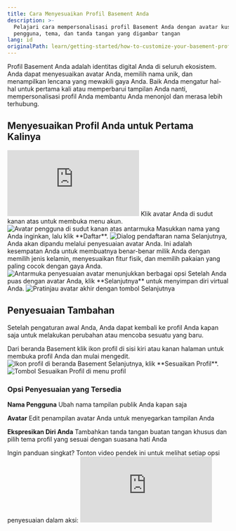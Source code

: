 ```yaml
---
title: Cara Menyesuaikan Profil Basement Anda
description: >-
  Pelajari cara mempersonalisasi profil Basement Anda dengan avatar kustom, nama
  pengguna, tema, dan tanda tangan yang digambar tangan
lang: id
originalPath: learn/getting-started/how-to-customize-your-basement-profile.mdx
---
```

Profil Basement Anda adalah identitas digital Anda di seluruh ekosistem. Anda dapat menyesuaikan avatar Anda, memilih nama unik, dan menampilkan lencana yang mewakili gaya Anda. Baik Anda mengatur hal-hal untuk pertama kali atau memperbarui tampilan Anda nanti, mempersonalisasi profil Anda membantu Anda menonjol dan merasa lebih terhubung.

## Menyesuaikan Profil Anda untuk Pertama Kalinya

<iframe
  className="w-full aspect-video rounded-xl"
  src="https://www.youtube.com/embed/I0hlZHpeNaA"
  title="Cara menyesuaikan profil Anda untuk pertama kalinya"
  frameBorder="0"
  allow="accelerometer; autoplay; clipboard-write; encrypted-media; gyroscope; picture-in-picture"
  allowFullScreen
></iframe>

<Steps>
<Step title="Buka menu akun">
  Klik avatar Anda di sudut kanan atas untuk membuka menu akun.
  
  <Frame>
    <img src="https://s3.amazonaws.com/helpscout.net/docs/assets/685306b72e0550277aa9250e/images/6878eb85522f451361e7f954/file-tG5tN1GNTT.png" alt="Avatar pengguna di sudut kanan atas antarmuka" />
  </Frame>
</Step>

<Step title="Daftarkan nama Anda">
  Masukkan nama yang Anda inginkan, lalu klik **Daftar**.
  
  <Frame>
    <img src="https://s3.amazonaws.com/helpscout.net/docs/assets/685306b72e0550277aa9250e/images/6878ec1a13d950405eff6e87/file-WPlAB5IC8k.png" alt="Dialog pendaftaran nama" />
  </Frame>
</Step>

<Step title="Sesuaikan avatar Anda">
  Selanjutnya, Anda akan dipandu melalui penyesuaian avatar Anda. Ini adalah kesempatan Anda untuk membuatnya benar-benar milik Anda dengan memilih jenis kelamin, menyesuaikan fitur fisik, dan memilih pakaian yang paling cocok dengan gaya Anda.
  
  <Frame>
    <img src="https://s3.amazonaws.com/helpscout.net/docs/assets/685306b72e0550277aa9250e/images/6878ed8552724d3c54de9062/file-Q6M0LQjVdu.png" alt="Antarmuka penyesuaian avatar menunjukkan berbagai opsi" />
  </Frame>
</Step>

<Step title="Simpan avatar Anda">
  Setelah Anda puas dengan avatar Anda, klik **Selanjutnya** untuk menyimpan diri virtual Anda.
  
  <Frame>
    <img src="https://s3.amazonaws.com/helpscout.net/docs/assets/685306b72e0550277aa9250e/images/6878edcb1fd2e3184b5c2fe5/file-jqWk6jdnO8.png" alt="Pratinjau avatar akhir dengan tombol Selanjutnya" />
  </Frame>
</Step>
</Steps>

## Penyesuaian Tambahan

Setelah pengaturan awal Anda, Anda dapat kembali ke profil Anda kapan saja untuk melakukan perubahan atau mencoba sesuatu yang baru.

<Steps>
<Step title="Akses profil Anda">
  Dari beranda Basement klik ikon profil di sisi kiri atau kanan halaman untuk membuka profil Anda dan mulai mengedit.
  
  <Frame>
    <img src="https://s3.amazonaws.com/helpscout.net/docs/assets/685306b72e0550277aa9250e/images/6878ef3752724d3c54de906e/file-kvphfoR7j2.png" alt="Ikon profil di beranda Basement" />
  </Frame>
</Step>

<Step title="Buka opsi penyesuaian">
  Selanjutnya, klik **Sesuaikan Profil**.
  
  <Frame>
    <img src="https://s3.amazonaws.com/helpscout.net/docs/assets/685306b72e0550277aa9250e/images/6878efb113d950405eff6e9d/file-4y3VMWALKJ.png" alt="Tombol Sesuaikan Profil di menu profil" />
  </Frame>
</Step>
</Steps>

### Opsi Penyesuaian yang Tersedia

**Nama Pengguna**
Ubah nama tampilan publik Anda kapan saja

**Avatar**
Edit penampilan avatar Anda untuk menyegarkan tampilan Anda

**Ekspresikan Diri Anda**
Tambahkan tanda tangan buatan tangan khusus dan pilih tema profil yang sesuai dengan suasana hati Anda

<Tip>
Ingin panduan singkat? Tonton video pendek ini untuk melihat setiap opsi penyesuaian dalam aksi:
</Tip>

<iframe
  className="w-full aspect-video rounded-xl"
  src="https://www.youtube.com/embed/UopTXe1ubes"
  title="Walkthrough penyesuaian profil"
  frameBorder="0"
  allow="accelerometer; autoplay; clipboard-write; encrypted-media; gyroscope; picture-in-picture"
  allowFullScreen
></iframe>
